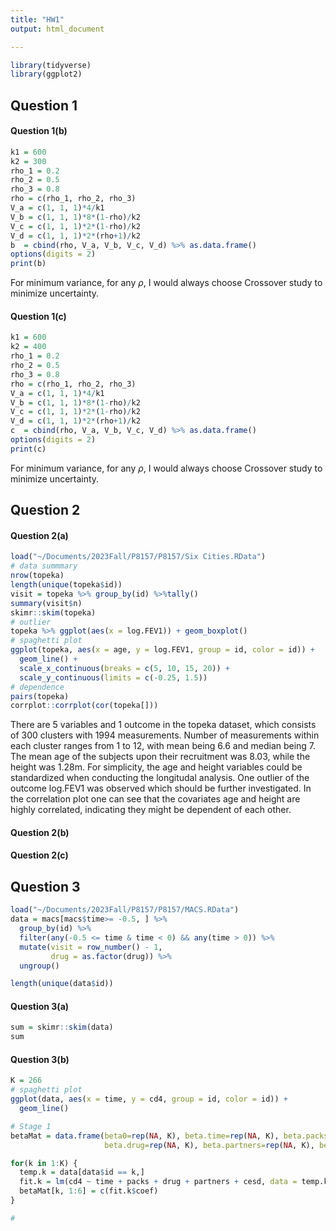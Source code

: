 ```yaml
---
title: "HW1"
output: html_document

---
```


```r
library(tidyverse)
library(ggplot2)
```

## Question 1

#### Question 1(b)
```r
k1 = 600
k2 = 300
rho_1 = 0.2
rho_2 = 0.5
rho_3 = 0.8
rho = c(rho_1, rho_2, rho_3)
V_a = c(1, 1, 1)*4/k1
V_b = c(1, 1, 1)*8*(1-rho)/k2
V_c = c(1, 1, 1)*2*(1-rho)/k2
V_d = c(1, 1, 1)*2*(rho+1)/k2
b  = cbind(rho, V_a, V_b, V_c, V_d) %>% as.data.frame()
options(digits = 2)
print(b)
```
For minimum variance, for any $\rho$, I would always choose Crossover study to minimize uncertainty.

#### Question 1(c)
```r
k1 = 600
k2 = 400
rho_1 = 0.2
rho_2 = 0.5
rho_3 = 0.8
rho = c(rho_1, rho_2, rho_3)
V_a = c(1, 1, 1)*4/k1
V_b = c(1, 1, 1)*8*(1-rho)/k2
V_c = c(1, 1, 1)*2*(1-rho)/k2
V_d = c(1, 1, 1)*2*(rho+1)/k2
c  = cbind(rho, V_a, V_b, V_c, V_d) %>% as.data.frame()
options(digits = 2)
print(c)
```
For minimum variance, for any $\rho$, I would always choose Crossover study to minimize uncertainty.

## Question 2

#### Question 2(a)
```r
load("~/Documents/2023Fall/P8157/P8157/Six Cities.RData")
# data summmary
nrow(topeka)
length(unique(topeka$id))
visit = topeka %>% group_by(id) %>%tally()
summary(visit$n)
skimr::skim(topeka)
# outlier
topeka %>% ggplot(aes(x = log.FEV1)) + geom_boxplot()
# spaghetti plot
ggplot(topeka, aes(x = age, y = log.FEV1, group = id, color = id)) + 
  geom_line() + 
  scale_x_continuous(breaks = c(5, 10, 15, 20)) +
  scale_y_continuous(limits = c(-0.25, 1.5))
# dependence
pairs(topeka)
corrplot::corrplot(cor(topeka[]))
```

There are 5 variables and 1 outcome in the topeka dataset, which consists of 300 clusters with 1994 measurements. Number of measurements within each cluster ranges from 1 to 12, with mean being 6.6 and median being 7. The mean age of the subjects upon their recruitment was 8.03, while the height was 1.28m. For simplicity, the age and height variables could be standardized when conducting the longitudal analysis. One outlier of the outcome log.FEV1 was observed which should be further investigated. In the correlation plot one can see that the covariates age and height are highly correlated, indicating they might be dependent of each other. 

#### Question 2(b)

#### Question 2(c)

## Question 3

```r
load("~/Documents/2023Fall/P8157/P8157/MACS.RData")
data = macs[macs$time>= -0.5, ] %>% 
  group_by(id) %>%
  filter(any(-0.5 <= time & time < 0) && any(time > 0)) %>%
  mutate(visit = row_number() - 1,
         drug = as.factor(drug)) %>%
  ungroup() 

length(unique(data$id))
```

#### Question 3(a)

```r
sum = skimr::skim(data)
sum
```

#### Question 3(b)

```r
K = 266
# spaghetti plot
ggplot(data, aes(x = time, y = cd4, group = id, color = id)) + 
  geom_line()

# Stage 1
betaMat = data.frame(beta0=rep(NA, K), beta.time=rep(NA, K), beta.packs=rep(NA, K), 
                     beta.drug=rep(NA, K), beta.partners=rep(NA, K), beta.cesd=rep(NA, K))

for(k in 1:K) {
  temp.k = data[data$id == k,]
  fit.k = lm(cd4 ~ time + packs + drug + partners + cesd, data = temp.k)
  betaMat[k, 1:6] = c(fit.k$coef)
}

# 

```


